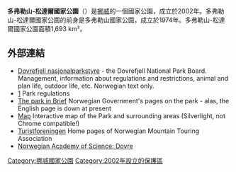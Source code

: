{{unreferenced|time=2016-02-23T03:02:20+00:00}}
{{Infobox protected area 
| name = Dovrefjell–Sunndalsfjella National Park
| iucn_category = II
| photo =
| photo_width = 
| map = Dovrefjell lake in the late fall.jpg
| map_caption = 
| location = 
| nearest_city = 
| coords = {{coord|62|23|48|N|9|10|23|E|region:NO|display=inline,title}}<ref>Approx geographic centre</ref>
| area = {{convert|1693|km2|sqmi|0|abbr=on}}
| established = 2002年5月3日
| visitation_num = 
| visitation_year = 
| governing_body = [http://www.fylkesmannen.no/dovrefjell Dovrefjell nasjonalparkstyre (Dovrefjell National Park Board)]{{dead link|date=2017年12月 |bot=InternetArchiveBot |fix-attempted=yes }}
}}
'''多弗勒山-松達爾國家公園'''（{{lang-no|Dovrefjell-Sunndalsfjella nasjonalpark}}）是[[挪威|挪威]]的一個國家公園，成立於2002年。多弗勒山-松達爾國家公園的前身是多弗勒山國家公園，成立於1974年。多弗勒山-松達爾國家公園面積1,693 km²。
==外部連結==
*[http://www.nasjonalparkstyre.no/dovrefjell Dovrefjell nasjonalparkstyre] {{Wayback|url=http://www.nasjonalparkstyre.no/dovrefjell |date=20210205083702 }} - the Dovrefjell National Park Board. Management, information about regulations and restrictions, animal and plan life, outdoor life, etc. Norwegian text only.
*[http://www.lovdata.no/cgi-wift/ldles?doc=/lf/lf/lf-20020503-0428.html] {{Wayback|url=http://www.lovdata.no/cgi-wift/ldles?doc=%2Flf%2Flf%2Flf-20020503-0428.html |date=20131202221800 }} Park regulations
*[https://web.archive.org/web/20070930043444/http://www.dirnat.no/dovrefjell The park in Brief] Norwegian Government's pages on the park - alas, the English page is down at present
*[http://trdegeocortex01.miljodirektoratet.no/SilverlightViewer221/?Viewer=Naturbase&Project=728bed5a-a5e8-4908-b6f7-bd277b5d0bdc Map]{{Dead link|date=2018年7月 |bot=InternetArchiveBot |fix-attempted=no }} Interactive map of the Park and surrounding areas (Silverlight, not Chrome compatible!)
*[http://www.turistforeningen.no Turistforeningen] {{Wayback|url=http://www.turistforeningen.no/ |date=20070108160945 }} Home pages of Norwegian Mountain Touring Association
*[https://web.archive.org/web/20050825213448/http://www.uib.no/bot/qeprg/dovre.htm Norwegian Academy of Science: Dovre]

[[Category:挪威國家公園|Category:挪威國家公園]]
[[Category:2002年設立的保護區|Category:2002年設立的保護區]]